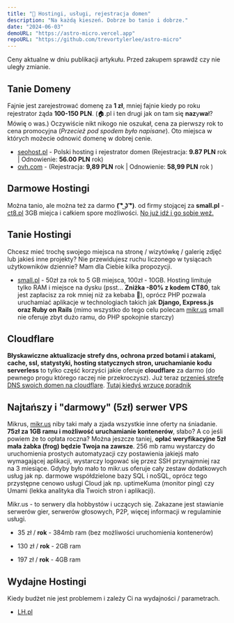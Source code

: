 ```yaml
---
title: "💸 Hostingi, usługi, rejestracja domen"
description: "Na każdą kieszeń. Dobrze bo tanio i dobrze."
date: "2024-06-03"
demoURL: "https://astro-micro.vercel.app"
repoURL: "https://github.com/trevortylerlee/astro-micro"
---
```



<Callout type="warning">Ceny aktualne w dniu publikacji artykułu. Przed zakupem sprawdź czy nie uległy zmianie.</Callout>

## Tanie Domeny

Fajnie jest zarejestrować domenę za **1 zł**, mniej fajnie kiedy po roku rejestrator żąda **100-150 PLN**. (🏠.pl i ten drugi jak on tam się **naz**y**wa**ł? Mówię o was.) Oczywiście nikt nikogo nie oszukał, cena za pierwszy rok to cena promocyjna (*Przecież pod spodem było napisane*). Oto miejsca w których możecie odnowić domenę w dobrej cenie.

- [seohost.pl](https://seohost.pl) - Polski hosting i rejestrator domen (Rejestracja: **9.87 PLN** rok | Odnowienie: **56.00 PLN** rok)
- [ovh.com](https://ovh.com/) - (Rejestracja: **9,89 PLN** rok | Odnowienie: **58,99 PLN** rok )


## Darmowe Hostingi

Można tanio, ale można też za darmo **( ͡° ͜ʖ ͡°)**. od firmy stojącej za **small.pl** - [ct8.pl](https://ct8.pl/) 3GB miejca i całkiem spore możliwości. [No już idź i go sobie weź.](https://ct8.pl)

## Tanie Hostingi

Chcesz mieć trochę swojego miejsca na stronę / wizytówkę / galerię zdjęć lub jakieś inne projekty? Nie przewidujesz ruchu liczonego w tysiącach użytkowników dziennie? Mam dla Ciebie kilka propozycji.

- [small.pl](https://small.pl) - 50zł za rok to 5 GB miejsca, 100zł - 10GB. Hosting limituje tylko RAM i miejsce na dysku (psst... **Zniżka -80% z kodem CT80**, tak jest zapłacisz za rok mniej niż za kebaba 🥙), oprócz PHP pozwala uruchamiać aplikacje w technologiach takich jak **Django, Express.js oraz Ruby on Rails** (mimo wszystko do tego celu polecam [mikr.us](https://mikr.us) small nie oferuje zbyt dużo ramu, do PHP spokojnie starczy)

## Cloudflare

**Błyskawiczne aktualizacje strefy dns, ochrona przed botami i atakami, cache, ssl, statystyki, hosting statycznych stron, uruchamianie kodu serverless** to tylko część korzyści jakie oferuje **cloudflare** za darmo (do pewnego progu którego raczej nie przekroczysz). Już teraz [przenieś strefę DNS swoich domen na cloudflare](https://www.cloudflare.com/). [Tutaj kiedyś wrzucę poradnik](../../poradniki/)

## Najtańszy i "darmowy" (5zł) serwer VPS

Mikrus, [mikr.us](https://mikr.us/) niby taki mały a zjada wszystkie inne oferty na śniadanie. **75zł za 1GB ramu i możliwość uruchamianie kontenerów**, słabo? A co jeśli powiem że to opłata roczna? Można jeszcze taniej, **opłać weryfikacyjne 5zł mała żabka (frog) będzie Twoja na zawsze**. 256 mb ramu wystarczy do uruchomienia prostych automatyzacji czy postawienia jakiejś mało wymagającej aplikacji, wystarczy logować się przez SSH przynajmniej raz na 3 miesiące. Gdyby było mało to mikr.us oferuje cały zestaw dodatkowych usług jak np. darmowe współdzielone bazy SQL i noSQL, oprócz tego przystępne cenowo usługi Cloud jak np. uptimeKuma (monitor ping) czy Umami (lekka analityka dla Twoich stron i aplikacji). 

<Callout type="info">Mikr.us - to serwery dla hobbystów i uczących się. Zakazane jest stawianie serwerów gier, serwerów głosowych, P2P, więcej informacji w regulaminie usługi.</Callout>
- 35 zł / **rok** - 384mb ram (bez możliwości uruchomienia kontenerów)

- 130 zł / **rok** - 2GB ram

- 197 zł / **rok** - 4GB ram

## Wydajne Hostingi

Kiedy budżet nie jest problemem i zależy Ci na wydajności / parametrach. 

- [LH.pl](https://LH.pl)
